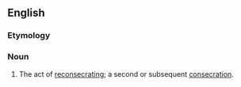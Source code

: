 ==English==

===Etymology===
{{prefix|en|re|consecration}}

===Noun===
{{en-noun|~}}

# The act of [[reconsecrate|reconsecrating]]; a second or subsequent [[consecration]].